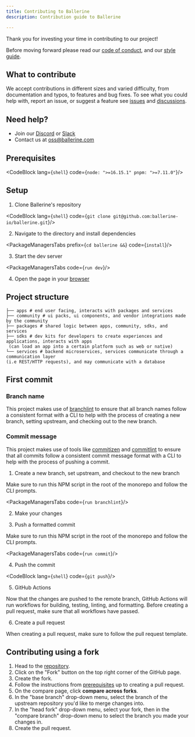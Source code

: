 ```yaml
---
title: Contributing to Ballerine
description: Contribution guide to Ballerine

---
```




Thank you for investing your time in contributing to our project!

Before moving forward please read our [code of conduct](CODE_OF_CONDUCT.md), and our [style guide](STYLE_GUIDE.md).

## What to contribute

We accept contributions in different sizes and varied difficulty, from documentation and typos, to features and bug fixes. To see what you could help with, report an issue, or suggest a feature see [issues](https://github.com/ballerine-io/ballerine/issues) and [discussions](https://github.com/ballerine-io/ballerine/discussions).

## Need help?

- Join our [Discord](https://discord.gg/e2rQE4YygA) or [Slack](https://join.slack.com/t/ballerine-oss/shared_invite/zt-1iu6otkok-OqBF3TrcpUmFd9oUjNs2iw)
- Contact us at [oss@ballerine.com](mailto:oss@ballerine.com)

## Prerequisites

<CodeBlock lang={`shell`} code={`node: ">=16.15.1"
pnpm: ">=7.11.0"`}/>

## Setup

1. Clone Ballerine's repository

<CodeBlock lang={`shell`} code={`git clone git@github.com:ballerine-io/ballerine.git`}/>

2. Navigate to the directory and install dependencies

<PackageManagersTabs prefix={`cd ballerine &&`} code={`install`}/>

3. Start the dev server

<PackageManagersTabs code={`run dev`}/>

4. Open the page in your [browser](https://be-demo-ekyc.namtp.id.vn/)

## Project structure

```
├── apps # end user facing, interacts with packages and services
├── community # ui packs, ui components, and vendor integrations made by the community
├── packages # shared logic between apps, community, sdks, and services
├── sdks # dev kits for developers to create experiences and applications, interacts with apps
 (can load an app into a certain platform such as web or native)
└── services # backend microservices, services communicate through a communication layer
(i.e REST/HTTP requests), and may communicate with a database
```

## First commit

### Branch name

This project makes use of [branchlint](https://github.com/Omri-Levy/branchlint) to ensure that all branch names follow a consistent format with a CLI to help with the process of creating a new branch, setting upstream, and checking out to the new branch.

### Commit message

This project makes use of tools like [commitizen](https://github.com/commitizen/cz-cli) and [commitlint](https://github.com/conventional-changelog/commitlint) to ensure that all commits follow a consistent commit message format with a CLI to help with the process of pushing a commit.

1. Create a new branch, set upstream, and checkout to the new branch

Make sure to run this NPM script in the root of the monorepo and follow the CLI prompts.

<PackageManagersTabs code={`run branchlint`}/>

2. Make your changes

3. Push a formatted commit

Make sure to run this NPM script in the root of the monorepo and follow the CLI prompts.

<PackageManagersTabs code={`run commit`}/>

4. Push the commit

<CodeBlock lang={`shell`} code={`git push`}/>

5. GitHub Actions

Now that the changes are pushed to the remote branch, GitHub Actions will run workflows for building, testing, linting, and formatting. Before creating a pull request, make sure that all workflows have passed.

6. Create a pull request

When creating a pull request, make sure to follow the pull request template.

## Contributing using a fork

1. Head to the [repository](https://www.github.com/ballerine-io/ballerine).
2. Click on the "Fork" button on the top right corner of the GitHub page.
3. Create the fork.
4. Follow the instructions from [prerequisites](#prerequisites) up to creating a pull request.
5. On the compare page, click **compare across forks**.
6. In the "base branch" drop-down menu, select the branch of the upstream repository you'd like to merge changes into.
7. In the "head fork" drop-down menu, select your fork, then in the "compare branch" drop-down menu to select the branch you made your changes in.
8. Create the pull request.
